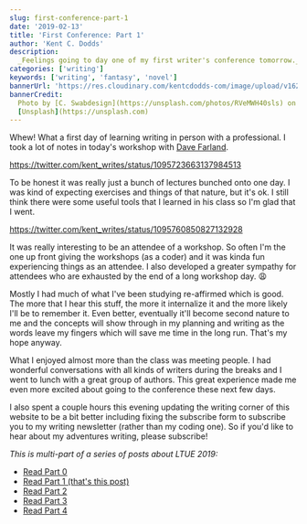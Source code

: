 ```yaml
---
slug: first-conference-part-1
date: '2019-02-13'
title: 'First Conference: Part 1'
author: 'Kent C. Dodds'
description:
  _Feelings going to day one of my first writer's conference tomorrow._
categories: ['writing']
keywords: ['writing', 'fantasy', 'novel']
bannerUrl: 'https://res.cloudinary.com/kentcdodds-com/image/upload/v1625033567/kentcdodds.com/content/writing-blog/first-conference-part-1/banner.jpg'
bannerCredit:
  Photo by [C. Swabdesign](https://unsplash.com/photos/RVeMWH40sls) on
  [Unsplash](https://unsplash.com)
---
```


Whew! What a first day of learning writing in person with a professional. I took
a lot of notes in today's workshop with
[Dave Farland](https://twitter.com/davidfarland).

https://twitter.com/kent_writes/status/1095723663137984513

To be honest it was really just a bunch of lectures bunched onto one day. I was
kind of expecting exercises and things of that nature, but it's ok. I still
think there were some useful tools that I learned in his class so I'm glad that
I went.

https://twitter.com/kent_writes/status/1095760850827132928

It was really interesting to be an attendee of a workshop. So often I'm the one
up front giving the workshops (as a coder) and it was kinda fun experiencing
things as an attendee. I also developed a greater sympathy for attendees who are
exhausted by the end of a long workshop day. 😩

Mostly I had much of what I've been studying re-affirmed which is good. The more
that I hear this stuff, the more it internalize it and the more likely I'll be
to remember it. Even better, eventually it'll become second nature to me and the
concepts will show through in my planning and writing as the words leave my
fingers which will save me time in the long run. That's my hope anyway.

What I enjoyed almost more than the class was meeting people. I had wonderful
conversations with all kinds of writers during the breaks and I went to lunch
with a great group of authors. This great experience made me even more excited
about going to the conference these next few days.

I also spent a couple hours this evening updating the writing corner of this
website to be a bit better including fixing the subscribe form to subscribe you
to my writing newsletter (rather than my coding one). So if you'd like to hear
about my adventures writing, please subscribe!

_This is multi-part of a series of posts about LTUE 2019:_

- [Read Part 0](./first-conference-part-0)
- [Read Part 1 (that's this post)](./first-conference-part-1)
- [Read Part 2](./first-conference-part-2)
- [Read Part 3](./first-conference-part-3)
- [Read Part 4](./first-conference-part-4)
